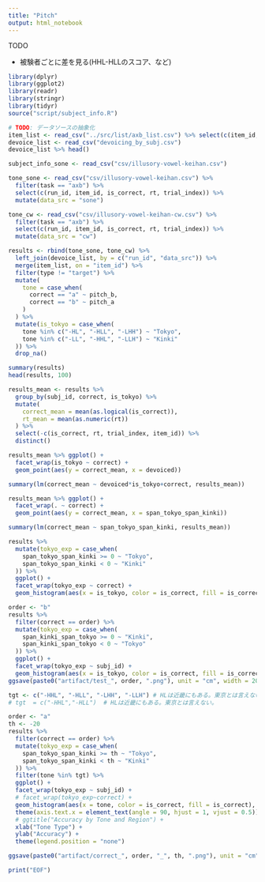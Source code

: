 ```yaml
---
title: "Pitch"
output: html_notebook
---
```


TODO

* 被験者ごとに差を見る(HHL-HLLのスコア、など)

```r
library(dplyr)
library(ggplot2)
library(readr)
library(stringr)
library(tidyr)
source("script/subject_info.R")
```

```r
# TODO: データソースの抽象化
item_list <- read_csv("../src/list/axb_list.csv") %>% select(c(item_id, type, correct, pitch_a, pitch_b))
devoice_list <- read_csv("devoicing_by_subj.csv")
devoice_list %>% head()

subject_info_sone <- read_csv("csv/illusory-vowel-keihan.csv")

tone_sone <- read_csv("csv/illusory-vowel-keihan.csv") %>%
  filter(task == "axb") %>%
  select(c(run_id, item_id, is_correct, rt, trial_index)) %>%
  mutate(data_src = "sone")

tone_cw <- read_csv("csv/illusory-vowel-keihan-cw.csv") %>%
  filter(task == "axb") %>%
  select(c(run_id, item_id, is_correct, rt, trial_index)) %>%
  mutate(data_src = "cw")

results <- rbind(tone_sone, tone_cw) %>%
  left_join(devoice_list, by = c("run_id", "data_src")) %>%
  merge(item_list, on = "item_id") %>%
  filter(type != "target") %>%
  mutate(
    tone = case_when(
      correct == "a" ~ pitch_b,
      correct == "b" ~ pitch_a
    )
  ) %>%
  mutate(is_tokyo = case_when(
    tone %in% c("-HL", "-HLL", "-LHH") ~ "Tokyo",
    tone %in% c("-LL", "-HHL", "-LLH") ~ "Kinki"
  )) %>%
  drop_na()

summary(results)
head(results, 100)
```
```r
results_mean <- results %>%
  group_by(subj_id, correct, is_tokyo) %>%
  mutate(
    correct_mean = mean(as.logical(is_correct)),
    rt_mean = mean(as.numeric(rt))
  ) %>%
  select(-c(is_correct, rt, trial_index, item_id)) %>%
  distinct()
```

```r
results_mean %>% ggplot() +
  facet_wrap(is_tokyo ~ correct) +
  geom_point(aes(y = correct_mean, x = devoiced))

summary(lm(correct_mean ~ devoiced*is_tokyo+correct, results_mean))
```

```r
results_mean %>% ggplot() +
  facet_wrap(. ~ correct) +
  geom_point(aes(y = correct_mean, x = span_tokyo_span_kinki))

summary(lm(correct_mean ~ span_tokyo_span_kinki, results_mean))
```


```r
results %>%
  mutate(tokyo_exp = case_when(
    span_tokyo_span_kinki >= 0 ~ "Tokyo",
    span_tokyo_span_kinki < 0 ~ "Kinki"
  )) %>%
  ggplot() +
  facet_wrap(tokyo_exp ~ correct) +
  geom_histogram(aes(x = is_tokyo, color = is_correct, fill = is_correct), stat = "count", position = "fill")
```
```r
order <- "b"
results %>%
  filter(correct == order) %>%
  mutate(tokyo_exp = case_when(
    span_kinki_span_tokyo >= 0 ~ "Kinki",
    span_kinki_span_tokyo < 0 ~ "Tokyo"
  )) %>%
  ggplot() +
  facet_wrap(tokyo_exp ~ subj_id) +
  geom_histogram(aes(x = is_tokyo, color = is_correct, fill = is_correct), stat = "count", position = "fill")
ggsave(paste0("artifact/test_", order, ".png"), unit = "cm", width = 20, height = 20)
```

```r
tgt <- c("-HHL", "-HLL", "-LHH", "-LLH") # HLは近畿にもある。東京とは言えない。
# tgt  = c("-HHL","-HLL")  # HLは近畿にもある。東京とは言えない。

order <- "a"
th <- -20
results %>%
  filter(correct == order) %>%
  mutate(tokyo_exp = case_when(
    span_tokyo_span_kinki >= th ~ "Tokyo",
    span_tokyo_span_kinki < th ~ "Kinki"
  )) %>%
  filter(tone %in% tgt) %>%
  ggplot() +
  facet_wrap(tokyo_exp ~ subj_id) +
  # facet_wrap(tokyo_exp~correct) +
  geom_histogram(aes(x = tone, color = is_correct, fill = is_correct), stat = "count", position = "fill") +
  theme(axis.text.x = element_text(angle = 90, hjust = 1, vjust = 0.5)) +
  # ggtitle("Accuracy by Tone and Region") +
  xlab("Tone Type") +
  ylab("Accuracy") +
  theme(legend.position = "none")

ggsave(paste0("artifact/correct_", order, "_", th, ".png"), unit = "cm", width = 20, height = 20)
```


```r
print("EOF")
```
